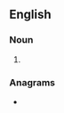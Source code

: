 ==English==

===Noun===
{{head|en|noun plural form}}

# {{plural of|broadcaster|lang=en}}

===Anagrams===
* {{anagrams|en|rebroadcasts}}